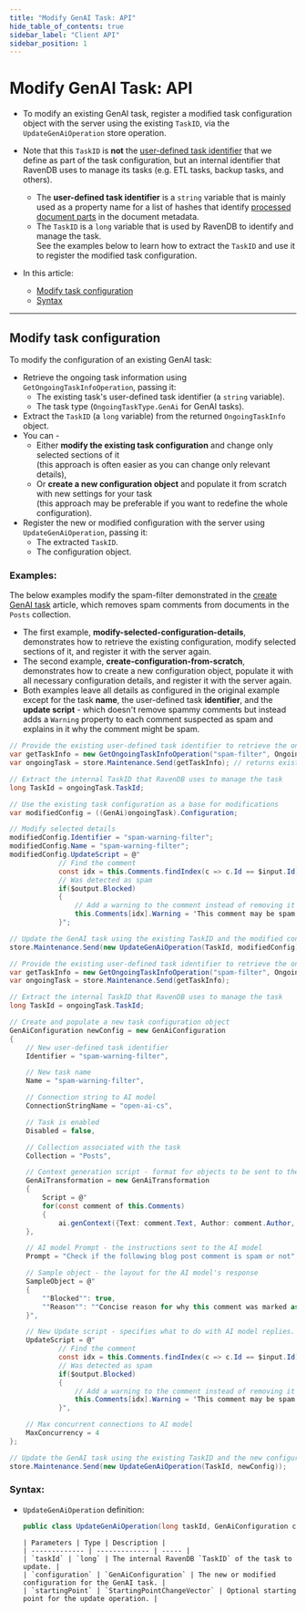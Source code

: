 ```yaml
---
title: "Modify GenAI Task: API"
hide_table_of_contents: true
sidebar_label: "Client API"
sidebar_position: 1
---
```



# Modify GenAI Task: API

<Admonition type="note" title="">

* To modify an existing GenAI task, register a modified task configuration object with the server using the existing `TaskID`, via the `UpdateGenAiOperation` store operation.  
* Note that this `TaskID` is **not** the [user-defined task identifier](../../../ai-integration/gen-ai-integration/create-gen-ai-task/create-gen-ai-task_studio#configure-basic-settings) that we define as part of the task configuration, but an internal identifier that RavenDB uses to manage its tasks (e.g. ETL tasks, backup tasks, and others).  
   * The **user-defined task identifier** is a `string` variable that is mainly used as a property name for a list of hashes that identify [processed document parts](../../../ai-integration/gen-ai-integration/gen-ai-overview#tracking-of-processed-document-parts) in the document metadata.  
   * The `TaskID` is a `long` variable that is used by RavenDB to identify and manage the task.  
     See the examples below to learn how to extract the `TaskID` and use it to register the modified task configuration.  

* In this article:
   * [Modify task configuration](../../../ai-integration/gen-ai-integration/modify-gen-ai-task/modify-gen-ai-task_api#modify-task-configuration) 
   * [Syntax](../../../ai-integration/gen-ai-integration/modify-gen-ai-task/modify-gen-ai-task_api#syntax)  

</Admonition>

<hr />

## Modify task configuration

To modify the configuration of an existing GenAI task:  
* Retrieve the ongoing task information using `GetOngoingTaskInfoOperation`, passing it:  
  * The existing task's user-defined task identifier (a `string` variable).  
  * The task type (`OngoingTaskType.GenAi` for GenAI tasks).  
* Extract the `TaskID` (a `long` variable) from the returned `OngoingTaskInfo` object.  
* You can -  
   * Either **modify the existing task configuration** and change only selected sections of it  
     (this approach is often easier as you can change only relevant details),  
   * Or **create a new configuration object** and populate it from scratch with new settings for your task  
     (this approach may be preferable if you want to redefine the whole configuration).  
* Register the new or modified configuration with the server using `UpdateGenAiOperation`, passing it:  
   * The extracted `TaskID`.  
   * The configuration object.  

### Examples:
The below examples modify the spam-filter demonstrated in the [create GenAI task](../../../ai-integration/gen-ai-integration/create-gen-ai-task/create-gen-ai-task_api#full-example) article, which removes spam comments from documents in the `Posts` collection.  
 * The first example, **modify-selected-configuration-details**, demonstrates how to retrieve the existing configuration, modify selected sections of it, and register it with the server again.  
 * The second example, **create-configuration-from-scratch**, demonstrates how to create a new configuration object, populate it with all necessary configuration details, and register it with the server again.  
 * Both examples leave all details as configured in the original example except for the task **name**, the user-defined task **identifier**, and the **update script** - which doesn't remove spammy comments but instead adds a `Warning` property to each comment suspected as spam and explains in it why the comment might be spam.  

<Tabs groupId='modifyTaskConfiguration'>
<TabItem value="modify-selected-configuration-details" label="modify-selected-configuration-details">

```csharp
// Provide the existing user-defined task identifier to retrieve the ongoing task info
var getTaskInfo = new GetOngoingTaskInfoOperation("spam-filter", OngoingTaskType.GenAi);
var ongoingTask = store.Maintenance.Send(getTaskInfo); // returns existing task info

// Extract the internal TaskID that RavenDB uses to manage the task
long TaskId = ongoingTask.TaskId;

// Use the existing task configuration as a base for modifications
var modifiedConfig = ((GenAi)ongoingTask).Configuration;

// Modify selected details
modifiedConfig.Identifier = "spam-warning-filter";
modifiedConfig.Name = "spam-warning-filter";
modifiedConfig.UpdateScript = @"    
            // Find the comment
            const idx = this.Comments.findIndex(c => c.Id == $input.Id);  
            // Was detected as spam
            if($output.Blocked)
            {
                // Add a warning to the comment instead of removing it
                this.Comments[idx].Warning = 'This comment may be spam: ' + $output.Reason;
            }";

// Update the GenAI task using the existing TaskID and the modified configuration
store.Maintenance.Send(new UpdateGenAiOperation(TaskId, modifiedConfig));
```
</TabItem>
<TabItem value="create-configuration-from-scratch" label="create-configuration-from-scratch">

```csharp
// Provide the existing user-defined task identifier to retrieve the ongoing task info
var getTaskInfo = new GetOngoingTaskInfoOperation("spam-filter", OngoingTaskType.GenAi);
var ongoingTask = store.Maintenance.Send(getTaskInfo);

// Extract the internal TaskID that RavenDB uses to manage the task
long TaskId = ongoingTask.TaskId;

// Create and populate a new task configuration object
GenAiConfiguration newConfig = new GenAiConfiguration
{
    // New user-defined task identifier
    Identifier = "spam-warning-filter",

    // New task name
    Name = "spam-warning-filter",

    // Connection string to AI model
    ConnectionStringName = "open-ai-cs",

    // Task is enabled
    Disabled = false,

    // Collection associated with the task
    Collection = "Posts",

    // Context generation script - format for objects to be sent to the AI model
    GenAiTransformation = new GenAiTransformation
    {
        Script = @"
        for(const comment of this.Comments)
        {
            ai.genContext({Text: comment.Text, Author: comment.Author, Id: comment.Id});}"
    },

    // AI model Prompt - the instructions sent to the AI model
    Prompt = "Check if the following blog post comment is spam or not",

    // Sample object - the layout for the AI model's response
    SampleObject = @"
    {
        ""Blocked"": true, 
        ""Reason"": ""Concise reason for why this comment was marked as spam or ham""
    }",

    // New Update script - specifies what to do with AI model replies.
    UpdateScript = @"    
            // Find the comment
            const idx = this.Comments.findIndex(c => c.Id == $input.Id);  
            // Was detected as spam
            if($output.Blocked)
            {
                // Add a warning to the comment instead of removing it
                this.Comments[idx].Warning = 'This comment may be spam: ' + $output.Reason;
            }",

    // Max concurrent connections to AI model
    MaxConcurrency = 4
};

// Update the GenAI task using the existing TaskID and the new configuration
store.Maintenance.Send(new UpdateGenAiOperation(TaskId, newConfig));
```
</TabItem>
</Tabs>

### Syntax:

* `UpdateGenAiOperation` definition:
  ```csharp
  public class UpdateGenAiOperation(long taskId, GenAiConfiguration configuration, StartingPointChangeVector startingPoint = null) : IMaintenanceOperation<UpdateEtlOperationResult>
  ```

      | Parameters | Type | Description |
      | ------------- | ------------- | ----- |
      | `taskId` | `long` | The internal RavenDB `TaskID` of the task to update. |
      | `configuration` | `GenAiConfiguration` | The new or modified configuration for the GenAI task. |
      | `startingPoint` | `StartingPointChangeVector` | Optional starting point for the update operation. |

